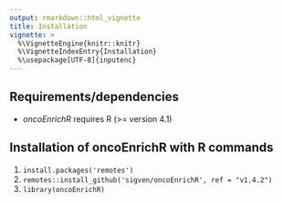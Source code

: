 ```yaml
---
output: rmarkdown::html_vignette
title: Installation
vignette: >
  %\VignetteEngine{knitr::knitr}
  %\VignetteIndexEntry{Installation}
  %\usepackage[UTF-8]{inputenc}
---
```


## Requirements/dependencies

* _oncoEnrichR_ requires R (>= version 4.1)

## Installation of oncoEnrichR with R commands

1.  `install.packages('remotes')`
2.  `remotes::install_github('sigven/oncoEnrichR', ref = "v1.4.2")`
3.  `library(oncoEnrichR)`

<br>
